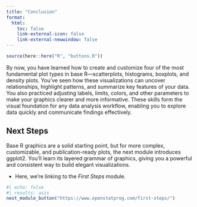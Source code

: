 ```yaml
---
title: "Conclusion"
format:
  html: 
    toc: false
    link-external-icon: false
    link-external-newwindow: false
---
```


```r
source(here::here("R", "buttons.R"))
```

By now, you have learned how to create and customize four of the most fundamental plot types in base R—scatterplots, histograms, boxplots, and density plots. You’ve seen how these visualizations can uncover relationships, highlight patterns, and summarize key features of your data. You also practiced adjusting labels, limits, colors, and other parameters to make your graphics clearer and more informative. These skills form the visual foundation for any data analysis workflow, enabling you to explore data quickly and communicate findings effectively.

## Next Steps

Base R graphics are a solid starting point, but for more complex, customizable, and publication-ready plots, the next module introduces ggplot2. You’ll learn its layered grammar of graphics, giving you a powerful and consistent way to build elegant visualizations.

- Here, we're linking to the *First Steps* module.

```r
#| echo: false
#| results: asis
next_module_button("https://www.openstatprog.com/first-steps/")
```
